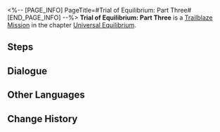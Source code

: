 <%-- [PAGE_INFO]
PageTitle=#Trial of Equilibrium: Part Three#
[END_PAGE_INFO] --%>
{{Stub|Dialogue, characters, and location(s)}}
{{Mission Infobox
|id            = 4020103
|title         = 
|image         = Mission Trial of Equilibrium: Part Three.png
|type          = Trailblaze
|event_name    = 
|chapter       = Universal Equilibrium
|requirements  = 
* Reach [[Trailblaze Level]] 40
* [[Trailblaze Mission]] ''[[Long Wait for the Blade's Edge]]'' completed
|summary       = You have completed the third trial of the Equilibrium, further establishing the equilibrium between yourself and the universe.
|characters    = <!--characters that appear in this mission-->
|startLocation = <!--location as it intially appears on the mission screen-->
|world         = <!--i.e. Penacony-->
|area          = <!--i.e. A Child's Dream-->
|prev          = 
|next          = 
|exp           = 
|credits       = 50000
|stellarJade   = 
|other         = {{Card List|Star Rail Pass*3;Traveler's Guide*12;Refined Aether*10|delim=;}}
}}
'''Trial of Equilibrium: Part Three''' is a [[Trailblaze Mission]] in the chapter [[Universal Equilibrium]].

==Steps==


<!--
==Gameplay Notes==

--><!--
==Trial Character==

-->
==Dialogue==
{{Stub Dialogue}}


==Other Languages==
{{Other Languages
|en   = Trial of Equilibrium: Part Three
|zhs  = 「均衡」的试炼•叁
|zht  = 「均衡」的試煉•參
|ja   = 「均衡」の試練・参
|ko   = 「균형」의 시련•3
|es   = Prueba del Equilibrio (III)
|fr   = Épreuve de l'Équilibre &mdash; Troisième partie
|ru   = Испытание Равновесия III
|th   = บททดสอบแห่งความสมดุล - 3
|vi   = Rèn Luyện Cân Bằng-3
|de   = Prüfung der Balance &ndash; Drei
|id   = Ujian "Equilibrium" (III)
|pt   = Prova do Equilíbrio: Parte Três
}}

==Change History==
{{Change History|1.0}}
